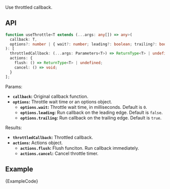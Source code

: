 
Use throttled callback.

## API

```ts
function useThrottle<T extends (...args: any[]) => any>(
  callback: T,
  options?: number | { wait?: number; leading?: boolean; trailing?: boolean }
): [
  throttledCallback: (...args: Parameters<T>) => ReturnType<T> | undefined,
  actions: {
    flush: () => ReturnType<T> | undefined;
    cancel: () => void;
  }
];
```

Params:

- **`callback`:** Original callback function.
- **`options`:** Throttle wait time or an options object.
  - **`options.wait`:** Throttle wait time, in milliseconds. Default is `0`.
  - **`options.leading`:** Run callback on the leading edge. Default is `false`.
  - **`options.trailing`:** Run callback on the trailing edge. Default is `true`.

Results:

- **`throttledCallback`:** Throttled callback.
- **`actions`:** Actions object.
  - **`actions.flush`:** Flush funciton. Run callback immediately.
  - **`actions.cancel`:** Cancel throttle timer.

## Example

<ExampleBlock>
  <Example />
</ExampleBlock>
<CodeBlock language="tsx">{ExampleCode}</CodeBlock>
